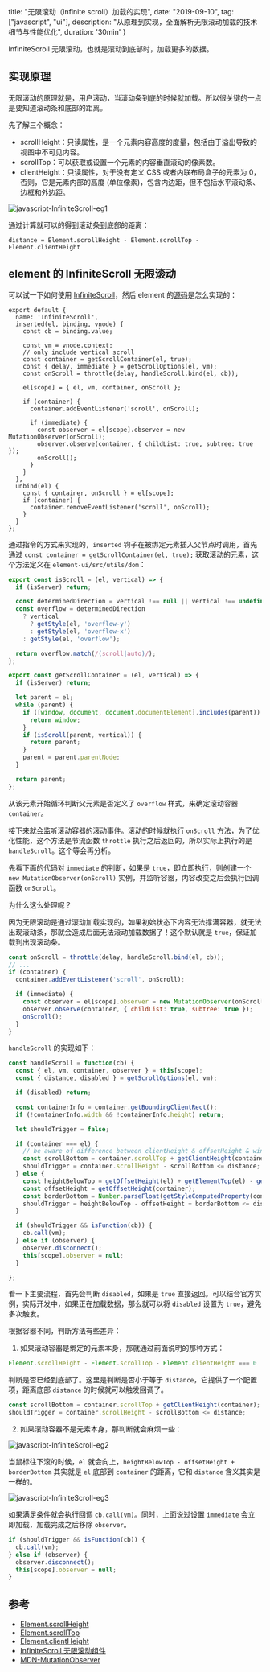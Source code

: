   title: "无限滚动（infinite scroll）加载的实现",
  date: "2019-09-10",
  tag: ["javascript", "ui"],
  description: "从原理到实现，全面解析无限滚动加载的技术细节与性能优化",
  duration: '30min'
}

InfiniteScroll 无限滚动，也就是滚动到底部时，加载更多的数据。

## 实现原理

无限滚动的原理就是，用户滚动，当滚动条到底的时候就加载。所以很关键的一点是要知道滚动条和底部的距离。

先了解三个概念：

- scrollHeight：只读属性，是一个元素内容高度的度量，包括由于溢出导致的视图中不可见内容。
- scrollTop：可以获取或设置一个元素的内容垂直滚动的像素数。
- clientHeight：只读属性，对于没有定义 CSS 或者内联布局盒子的元素为 0，否则，它是元素内部的高度 (单位像素)，包含内边距，但不包括水平滚动条、边框和外边距。

![javascript-InfiniteScroll-eg1](https://user-images.githubusercontent.com/28384700/69217352-75aef400-0ba9-11ea-8ea5-697f11515920.png)

通过计算就可以的得到滚动条到底部的距离：

```
distance = Element.scrollHeight - Element.scrollTop - Element.clientHeight
```

## element 的 InfiniteScroll 无限滚动

可以试一下如何使用 [InfiniteScroll](https://element.eleme.cn/#/zh-CN/component/infiniteScroll)，然后 element 的[源码](https://github.com/ElemeFE/element/blob/dev/packages/infinite-scroll/src/main.js)是怎么实现的：

```
export default {
  name: 'InfiniteScroll',
  inserted(el, binding, vnode) {
    const cb = binding.value;

    const vm = vnode.context;
    // only include vertical scroll
    const container = getScrollContainer(el, true);
    const { delay, immediate } = getScrollOptions(el, vm);
    const onScroll = throttle(delay, handleScroll.bind(el, cb));

    el[scope] = { el, vm, container, onScroll };

    if (container) {
      container.addEventListener('scroll', onScroll);

      if (immediate) {
        const observer = el[scope].observer = new MutationObserver(onScroll);
        observer.observe(container, { childList: true, subtree: true });
        onScroll();
      }
    }
  },
  unbind(el) {
    const { container, onScroll } = el[scope];
    if (container) {
      container.removeEventListener('scroll', onScroll);
    }
  }
};
```

通过指令的方式来实现的，`inserted` 钩子在被绑定元素插入父节点时调用，首先通过 `const container = getScrollContainer(el, true);` 获取滚动的元素，这个方法定义在 `element-ui/src/utils/dom`：

```js
export const isScroll = (el, vertical) => {
  if (isServer) return;

  const determinedDirection = vertical !== null || vertical !== undefined;
  const overflow = determinedDirection
    ? vertical
      ? getStyle(el, 'overflow-y')
      : getStyle(el, 'overflow-x')
    : getStyle(el, 'overflow');

  return overflow.match(/(scroll|auto)/);
};

export const getScrollContainer = (el, vertical) => {
  if (isServer) return;

  let parent = el;
  while (parent) {
    if ([window, document, document.documentElement].includes(parent)) {
      return window;
    }
    if (isScroll(parent, vertical)) {
      return parent;
    }
    parent = parent.parentNode;
  }

  return parent;
};
```

从该元素开始循环判断父元素是否定义了 `overflow` 样式，来确定滚动容器 `container`。

接下来就会监听滚动容器的滚动事件。滚动的时候就执行 `onScroll` 方法，为了优化性能，这个方法是节流函数 `throttle` 执行之后返回的，所以实际上执行的是 `handleScroll`。这个等会再分析。

先看下面的代码对 `immediate` 的判断，如果是 `true`，即立即执行，则创建一个 `new MutationObserver(onScroll)` 实例，并监听容器，内容改变之后会执行回调函数 `onScroll`。

为什么这么处理呢？

因为无限滚动是通过滚动加载实现的，如果初始状态下内容无法撑满容器，就无法出现滚动条，那就会造成后面无法滚动加载数据了！这个默认就是 `true`，保证加载到出现滚动条。

```js
const onScroll = throttle(delay, handleScroll.bind(el, cb));
// ...
if (container) {
  container.addEventListener('scroll', onScroll);

  if (immediate) {
    const observer = el[scope].observer = new MutationObserver(onScroll);
    observer.observe(container, { childList: true, subtree: true });
    onScroll();
  }
}
```

`handleScroll` 的实现如下：

```js
const handleScroll = function(cb) {
  const { el, vm, container, observer } = this[scope];
  const { distance, disabled } = getScrollOptions(el, vm);

  if (disabled) return;

  const containerInfo = container.getBoundingClientRect();
  if (!containerInfo.width && !containerInfo.height) return;

  let shouldTrigger = false;

  if (container === el) {
    // be aware of difference between clientHeight & offsetHeight & window.getComputedStyle().height
    const scrollBottom = container.scrollTop + getClientHeight(container);
    shouldTrigger = container.scrollHeight - scrollBottom <= distance;
  } else {
    const heightBelowTop = getOffsetHeight(el) + getElementTop(el) - getElementTop(container);
    const offsetHeight = getOffsetHeight(container);
    const borderBottom = Number.parseFloat(getStyleComputedProperty(container, 'borderBottomWidth'));
    shouldTrigger = heightBelowTop - offsetHeight + borderBottom <= distance;
  }

  if (shouldTrigger && isFunction(cb)) {
    cb.call(vm);
  } else if (observer) {
    observer.disconnect();
    this[scope].observer = null;
  }

};
```

看一下主要流程，首先会判断 `disabled`，如果是 `true` 直接返回。可以结合官方实例，实际开发中，如果正在加载数据，那么就可以将 `disabled` 设置为 `true`，避免多次触发。

根据容器不同，判断方法有些差异：

1. 如果滚动容器是绑定的元素本身，那就通过前面说明的那种方式：

```js
Element.scrollHeight - Element.scrollTop - Element.clientHeight === 0
```

判断是否已经到底部了。这里是判断是否小于等于 `distance`，它提供了一个配置项，距离底部 `distance` 的时候就可以触发回调了。

```js
const scrollBottom = container.scrollTop + getClientHeight(container);
shouldTrigger = container.scrollHeight - scrollBottom <= distance;
```

2. 如果滚动容器不是元素本身，那判断就会麻烦一些：

![javascript-InfiniteScroll-eg2](https://user-images.githubusercontent.com/28384700/69217371-7fd0f280-0ba9-11ea-9460-40babd89ad43.png)

当鼠标往下滚的时候，`el` 就会向上，`heightBelowTop - offsetHeight + borderBottom` 其实就是 `el` 底部到 `container` 的距离，它和 `distance` 含义其实是一样的。

![javascript-InfiniteScroll-eg3](https://user-images.githubusercontent.com/28384700/69217377-83647980-0ba9-11ea-91fc-788e8747bacf.png)

如果满足条件就会执行回调 `cb.call(vm)`。同时，上面说过设置 `immediate` 会立即加载，加载完成之后移除 `observer`。

```js
if (shouldTrigger && isFunction(cb)) {
  cb.call(vm);
} else if (observer) {
  observer.disconnect();
  this[scope].observer = null;
}
```

## 参考

- [Element.scrollHeight](https://developer.mozilla.org/zh-CN/docs/Web/API/Element/scrollHeight)
- [Element.scrollTop](https://developer.mozilla.org/zh-CN/docs/Web/API/Element/scrollTop)
- [Element.clientHeight](https://developer.mozilla.org/zh-CN/docs/Web/API/Element/clientHeight)
- [InfiniteScroll 无限滚动组件](https://element.eleme.cn/#/zh-CN/component/infiniteScroll)
- [MDN-MutationObserver](https://developer.mozilla.org/zh-CN/docs/Web/API/MutationObserver)